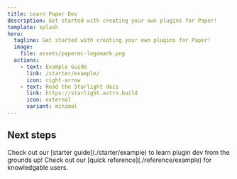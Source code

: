 ```yaml
---
title: Learn Paper Dev
description: Get started with creating your own plugins for Paper!
template: splash
hero:
  tagline: Get started with creating your own plugins for Paper!
  image:
    file: assets/papermc-logomark.png
  actions:
    - text: Example Guide
      link: /starter/example/
      icon: right-arrow
    - text: Read the Starlight docs
      link: https://starlight.astro.build
      icon: external
      variant: minimal
---
```



## Next steps

<CardGrid>
	<Card title="Start learning" icon="setting">
		Check out our [starter guide](./starter/example) to learn plugin dev from the grounds up!
	</Card>
	<Card title="Reference" icon="open-book">
		Check out our [quick reference](./reference/example) for knowledgable users.
	</Card>
</CardGrid>
